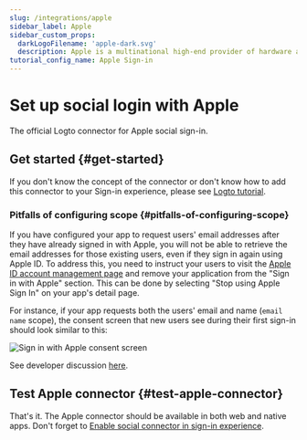 ```yaml
---
slug: /integrations/apple
sidebar_label: Apple
sidebar_custom_props:
  darkLogoFilename: 'apple-dark.svg'
  description: Apple is a multinational high-end provider of hardware and software.
tutorial_config_name: Apple Sign-in
---
```




# Set up social login with Apple

The official Logto connector for Apple social sign-in.

<GuideTip />

## Get started \{#get-started}

If you don't know the concept of the connector or don't know how to add this connector to your Sign-in experience, please see [Logto tutorial](/connectors/social-connectors).

<Integration />

### Pitfalls of configuring scope \{#pitfalls-of-configuring-scope}

If you have configured your app to request users' email addresses after they have already signed in with Apple, you will not be able to retrieve the email addresses for those existing users, even if they sign in again using Apple ID. To address this, you need to instruct your users to visit the [Apple ID account management page](https://appleid.apple.com/account/manage) and remove your application from the "Sign in with Apple" section. This can be done by selecting "Stop using Apple Sign In" on your app's detail page.

For instance, if your app requests both the users' email and name (`email name` scope), the consent screen that new users see during their first sign-in should look similar to this:

![Sign in with Apple consent screen](./assets/sign-in-with-apple-consent-screen.png)

See developer discussion [here](https://forums.developer.apple.com/forums/thread/132223).

## Test Apple connector \{#test-apple-connector}

That's it. The Apple connector should be available in both web and native apps. Don't forget to [Enable social connector in sign-in experience](/connectors/social-connectors/#enable-social-sign-in).
